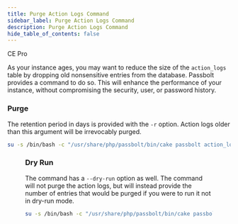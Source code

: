 ```yaml
---
title: Purge Action Logs Command
sidebar_label: Purge Action Logs Command
description: Purge Action Logs Command
hide_table_of_contents: false
---
```



<div style={{display: "flex", gap: "1rem"}}>
  <Chips link="https://www.passbolt.com/ce/docker" isUnderMainTitle={true}>CE</Chips>
  <Chips link="https://www.passbolt.com/pricing/pro" isUnderMainTitle={true}>Pro</Chips>
</div>

As your instance ages, you may want to reduce the size of the `action_logs` table by dropping old nonsensitive entries from the database.
Passbolt provides a command to do so.
This will enhance the performance of your instance, without compromising the security, user, or password history.

### Purge

The retention period in days is provided with the `-r` option. Action logs
older than this argument will be irrevocably purged.

```bash
su -s /bin/bash -c "/usr/share/php/passbolt/bin/cake passbolt action_logs_purge -r 90" www-data
```

<Figure
  src={
    '/img/help/2024/05/purge-action-logs-command.png'
  }
  caption="fig. Purge Action Logs Command"
  alt="Purge Action Logs Command"
/>

### Dry Run

The command has a `--dry-run` option as well. The command will not purge the action logs, but will instead provide the number of entries
that would be purged if you were to run it not in dry-run mode.

```bash
su -s /bin/bash -c "/usr/share/php/passbolt/bin/cake passbolt action_logs_purge --dry-run -r 90" www-data
```

<Figure
  src={
    '/img/help/2024/05/purge-action-logs-command-dry-run.png'
  }
  caption="fig. Purge Action Logs Command Dry Run"
  alt="Purge Action Logs Command Dry Run"
/>
